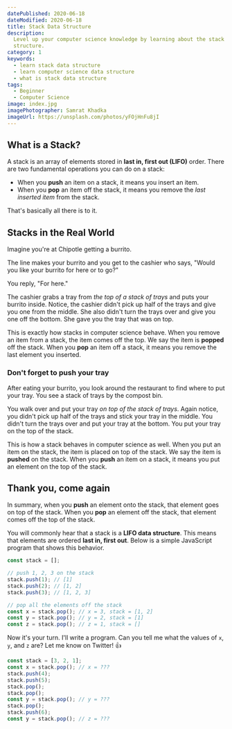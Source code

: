 ```yaml
---
datePublished: 2020-06-18
dateModified: 2020-06-18
title: Stack Data Structure 
description:
  Level up your computer science knowledge by learning about the stack data
  structure.
category: 1
keywords:
  - learn stack data structure
  - learn computer science data structure
  - what is stack data structure
tags:
  - Beginner
  - Computer Science
image: index.jpg
imagePhotographer: Samrat Khadka
imageUrl: https://unsplash.com/photos/yFOjHnFu8jI
---
```


## What is a Stack?

A stack is an array of elements stored in **last in, first out (LIFO)** order.
There are two fundamental operations you can do on a stack:

- When you **push** an item on a stack, it means you insert an item.
- When you **pop** an item off the stack, it means you remove the _last inserted
  item_ from the stack.

That's basically all there is to it.

## Stacks in the Real World

Imagine you're at Chipotle getting a burrito.

The line makes your burrito and you get to the cashier who says, "Would you like
your burrito for here or to go?"

You reply, "For here."

The cashier grabs a tray from _the top of a stack of trays_ and puts your
burrito inside. Notice, the cashier didn't pick up half of the trays and give
you one from the middle. She also didn't turn the trays over and give you one
off the bottom. She gave you the tray that was on top.

This is exactly how stacks in computer science behave. When you remove an item
from a stack, the item comes off the top. We say the item is **popped** off the
stack. When you **pop** an item off a stack, it means you remove the last
element you inserted.

### Don't forget to push your tray

After eating your burrito, you look around the restaurant to find where to put
your tray. You see a stack of trays by the compost bin.

You walk over and put your tray _on top of the stack of trays_. Again notice,
you didn't pick up half of the trays and stick your tray in the middle. You
didn't turn the trays over and put your tray at the bottom. You put your tray on
the top of the stack.

This is how a stack behaves in computer science as well. When you put an item on
the stack, the item is placed on top of the stack. We say the item is **pushed**
on the stack. When you **push** an item on a stack, it means you put an element
on the top of the stack.

## Thank you, come again

In summary, when you **push** an element onto the stack, that element goes on
top of the stack. When you **pop** an element off the stack, that element comes
off the top of the stack.

You will commonly hear that a stack is a **LIFO data structure**. This means
that elements are ordered **last in, first out**. Below is a simple JavaScript
program that shows this behavior.

```javascript
const stack = [];

// push 1, 2, 3 on the stack
stack.push(1); // [1]
stack.push(2); // [1, 2]
stack.push(3); // [1, 2, 3]

// pop all the elements off the stack
const x = stack.pop(); // x = 3, stack = [1, 2]
const y = stack.pop(); // y = 2, stack = [1]
const z = stack.pop(); // z = 1, stack = []
```

Now it's your turn. I'll write a program. Can you tell me what the values of
`x`, `y`, and `z` are? Let me know on Twitter! 👍

```javascript
const stack = [3, 2, 1];
const x = stack.pop(); // x = ???
stack.push(4);
stack.push(5);
stack.pop();
stack.pop();
const y = stack.pop(); // y = ???
stack.pop();
stack.push(6);
const y = stack.pop(); // z = ???
```
